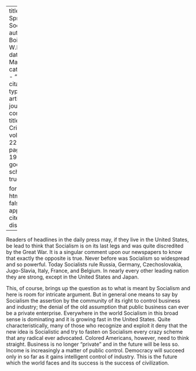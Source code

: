 
---
title: 'The Spread of Socialism'
author: Du Bois, W.E.B.
date: Mar. 1921
categories: 
  - ""
citation: 
  type: article-journal
  container-title: The Crisis
  volume: 22
  issue: 5
  page: 199-200
google-scholar: true

format:
  html:
    toc: false
    appendix-cite-as: display
---



Readers of headlines in the daily press may, if they live in the United States, be lead to think that Socialism is on its last legs and was quite discredited by the Great War. It is a singular comment upon our newspapers to know that exactly the opposite is true. Never before was Socialism so widespread and so powerful. Today Socialists rule Russia, Germany, Czechoslovakia, Jugo-Slavia, Italy, France, and Belgium. In nearly every other leading nation they are strong, except in the United States and Japan.

This, of course, brings up the question as to what is meant by Socialism and here is room for intricate argument. But in general one means to say by Socialism the assertion by the community of its right to control business and industry; the denial of the old assumption that public business can ever be a private enterprise. Everywhere in the world Socialism in this broad sense is dominating and it is growing fast in the United States. Quite characteristically, many of those who recognize and exploit it deny that the new idea is Socialistic and try to fasten on Socialism every crazy scheme that any radical ever advocated. Colored Americans, however, need to think straight. Business is no longer "private" and in the future will be less so. Income is increasingly a matter of public control. Democracy will succeed only in so far as it gains intelligent control of industry. This is the future which the world faces and its success is the success of civilization.

